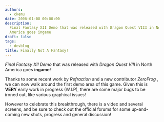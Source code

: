 ```yaml
---
authors:
  - ckemu
date: 2006-01-08 00:00:00
description:
  Final Fantasy XII Demo that was released with Dragon Quest VIII in North
  America goes ingame
draft: false
tags:
  - devblog
title: Finally Not A Fantasy!
---
```


_Final Fantasy XII Demo_ that was released with _Dragon Quest VIII_ in
North America goes **ingame**!

<!-- truncate -->

Thanks to some recent work by _Refraction_ and a new contributor
_ZeroFrog_ , we can now walk around the first demo area of this game.
Given this is **VERY** early work in progress (W.I.P), there are some
major bugs to be ironed out, like various graphical issues!

However to celebrate this breakthrough, there is a video and several
screens, and be sure to check out the official forums for some
up-and-coming new shots, progress and general discussion!

<!-- TODO - legayc video, find -->
